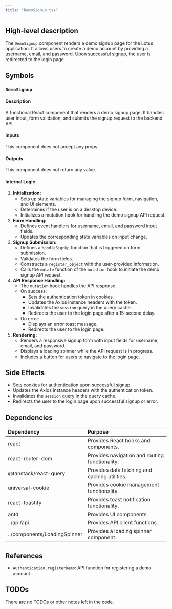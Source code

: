 ```yaml
---
title: "DemoSignup.tsx"
---
```


## High-level description
The `DemoSignup` component renders a demo signup page for the Lotus application. It allows users to create a demo account by providing a username, email, and password. Upon successful signup, the user is redirected to the login page.

## Symbols

### `DemoSignup`
#### Description
A functional React component that renders a demo signup page. It handles user input, form validation, and submits the signup request to the backend API.

#### Inputs
This component does not accept any props.

#### Outputs
This component does not return any value.

#### Internal Logic
1. **Initialization:**
    - Sets up state variables for managing the signup form, navigation, and UI elements.
    - Determines if the user is on a desktop device.
    - Initializes a mutation hook for handling the demo signup API request.
2. **Form Handling:**
    - Defines event handlers for username, email, and password input fields.
    - Updates the corresponding state variables on input change.
3. **Signup Submission:**
    - Defines a `handleSignUp` function that is triggered on form submission.
    - Validates the form fields.
    - Constructs a `register_object` with the user-provided information.
    - Calls the `mutate` function of the `mutation` hook to initiate the demo signup API request.
4. **API Response Handling:**
    - The `mutation` hook handles the API response.
    - On success:
        - Sets the authentication token in cookies.
        - Updates the Axios instance headers with the token.
        - Invalidates the `session` query in the query cache.
        - Redirects the user to the login page after a 15-second delay.
    - On error:
        - Displays an error toast message.
        - Redirects the user to the login page.
5. **Rendering:**
    - Renders a responsive signup form with input fields for username, email, and password.
    - Displays a loading spinner while the API request is in progress.
    - Includes a button for users to navigate to the login page.

## Side Effects
- Sets cookies for authentication upon successful signup.
- Updates the Axios instance headers with the authentication token.
- Invalidates the `session` query in the query cache.
- Redirects the user to the login page upon successful signup or error.

## Dependencies
| Dependency | Purpose |
|:-----------|:--------|
| react | Provides React hooks and components. |
| react-router-dom | Provides navigation and routing functionality. |
| @tanstack/react-query | Provides data fetching and caching utilities. |
| universal-cookie | Provides cookie management functionality. |
| react-toastify | Provides toast notification functionality. |
| antd | Provides UI components. |
| ../api/api | Provides API client functions. |
| ../components/LoadingSpinner | Provides a loading spinner component. |

## References
- `Authentication.registerDemo`: API function for registering a demo account.

## TODOs
There are no TODOs or other notes left in the code.
